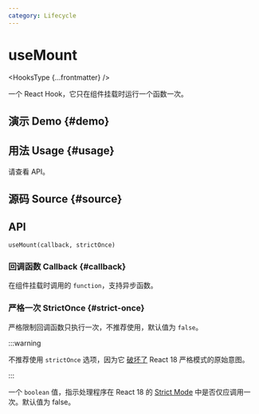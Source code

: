 ```yaml
---
category: Lifecycle
---
```


# useMount


<HooksType {...frontmatter} />

一个 React Hook，它只在组件挂载时运行一个函数一次。

## 演示 Demo \{#demo}


<App />

## 用法 Usage \{#usage}

请查看 API。

## 源码 Source \{#source}


<Source />

## API

```tsx
useMount(callback, strictOnce)
```

### 回调函数 Callback \{#callback}

在组件挂载时调用的 `function`，支持异步函数。

### 严格一次 StrictOnce \{#strict-once}

严格限制回调函数只执行一次，不推荐使用，默认值为 `false`。

:::warning

不推荐使用 `strictOnce` 选项，因为它 [破坏了](https://react.dev/learn/synchronizing-with-effects#dont-use-refs-to-prevent-effects-from-firing) React 18 严格模式的原始意图。

:::

一个 `boolean` 值，指示处理程序在 React 18 的 [Strict Mode](https://react.dev/reference/react/StrictMode) 中是否仅应调用一次。默认值为 false。







